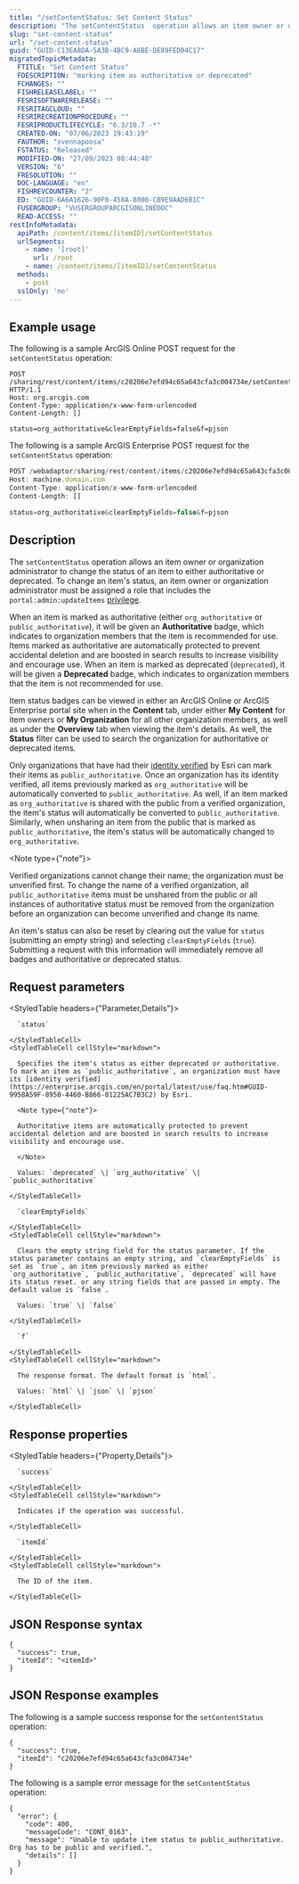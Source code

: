 ```yaml
---
title: "/setContentStatus: Set Content Status"
description: "The setContentStatus  operation allows an item owner or organization administrator to mark an item as authoritative or deprecated to recommend or discourage the use of the item."
slug: "set-content-status"
url: "/set-content-status"
guid: "GUID-C13EA8DA-5A3B-4BC9-A8BE-DE89FED04C17"
migratedTopicMetadata:
  FTITLE: "Set Content Status"
  FDESCRIPTION: "marking item as authoritative or deprecated"
  FCHANGES: ""
  FISHRELEASELABEL: ""
  FESRISOFTWARERELEASE: ""
  FESRITAGCLOUD: ""
  FESRIRECREATIONPROCEDURE: ""
  FESRIPRODUCTLIFECYCLE: "6.3/10.7 -*"
  CREATED-ON: "07/06/2023 19:43:19"
  FAUTHOR: "svennapoosa"
  FSTATUS: "Released"
  MODIFIED-ON: "27/09/2023 08:44:48"
  VERSION: "6"
  FRESOLUTION: ""
  DOC-LANGUAGE: "en"
  FISHREVCOUNTER: "2"
  ED: "GUID-6A6A1626-90F0-458A-8000-CB9E9AAD6B1C"
  FUSERGROUP: "VUSERGROUPARCGISONLINEDOC"
  READ-ACCESS: ""
restInfoMetadata:
  apiPath: /content/items/[itemID]/setContentStatus
  urlSegments:
    - name: '[root]'
      url: /root
    - name: /content/items/[itemID]/setContentStatus
  methods:
    - post
  sslOnly: 'no'
---
```


## Example usage

The following is a sample ArcGIS Online POST request for the `setContentStatus` operation:

```other
POST /sharing/rest/content/items/c20206e7efd94c65a643cfa3c004734e/setContentStatus HTTP/1.1
Host: org.arcgis.com
Content-Type: application/x-www-form-urlencoded
Content-Length: []

status=org_authoritative&clearEmptyFields=false&f=pjson
``` 

The following is a sample ArcGIS Enterprise POST request for the `setContentStatus` operation:

```javascript
POST /webadaptor/sharing/rest/content/items/c20206e7efd94c65a643cfa3c004734e/setContentStatus HTTP/1.1
Host: machine.domain.com
Content-Type: application/x-www-form-urlencoded
Content-Length: []

status=org_authoritative&clearEmptyFields=false&f=pjson
``` 

## Description

The `setContentStatus` operation allows an item owner or organization administrator to change the status of an item to either authoritative or deprecated. To change an item's status, an item owner or organization administrator must be assigned a role that includes the `portal:admin:updateItems` [privilege](/privileges).

When an item is marked as authoritative (either `org_authoritative` or `public_authoritative`), it will be given an **Authoritative** badge, which indicates to organization members that the item is recommended for use. Items marked as authoritative are automatically protected to prevent accidental deletion and are boosted in search results to increase visibility and encourage use. When an item is marked as deprecated (`deprecated`), it will be given a **Deprecated** badge, which indicates to organization members that the item is not recommended for use.

Item status badges can be viewed in either an ArcGIS Online or ArcGIS Enterprise portal site when in the **Content** tab, under either **My Content** for item owners or **My Organization** for all other organization members, as well as under the **Overview** tab when viewing the item's details. As well, the **Status** filter can be used to search the organization for authoritative or deprecated items.

Only organizations that have had their [identity verified](https://enterprise.arcgis.com/en/portal/latest/use/faq.htm#GUID-9958A59F-8950-4460-B866-01225AC7B3C2) by Esri can mark their items as `public_authoritative`. Once an organization has its identity verified, all items previously marked as `org_authoritative` will be automatically converted to `public_authoritative`. As well, if an item marked as `org_authoritative` is shared with the public from a verified organization, the item's status will automatically be converted to `public_authoritative`. Similarly, when unsharing an item from the public that is marked as `public_authoritative`, the item's status will be automatically changed to `org_authoritative`.

<Note type={"note"}>

Verified organizations cannot change their name; the organization must be unverified first. To change the name of a verified organization, all `public_authoritative` items must be unshared from the public or all instances of authoritative status must be removed from the organization before an organization can become unverified and change its name.

</Note>

An item's status can also be reset by clearing out the value for `status` (submitting an empty string) and selecting `clearEmptyFields` (`true`). Submitting a request with this information will immediately remove all badges and authoritative or deprecated status.

## Request parameters

<StyledTable headers={"Parameter,Details"}>
  <StyledTableRow>
    <StyledTableCell cellStyle="markdown">

      `status` 

    </StyledTableCell>
    <StyledTableCell cellStyle="markdown">

      Specifies the item's status as either deprecated or authoritative. To mark an item as `public_authoritative`, an organization must have its [identity verified](https://enterprise.arcgis.com/en/portal/latest/use/faq.htm#GUID-9958A59F-8950-4460-B866-01225AC7B3C2) by Esri.

      <Note type={"note"}>

      Authoritative items are automatically protected to prevent accidental deletion and are boosted in search results to increase visibility and encourage use.

      </Note>

      Values: `deprecated` \| `org_authoritative` \| `public_authoritative`

    </StyledTableCell>
  </StyledTableRow>
  <StyledTableRow>
    <StyledTableCell cellStyle="markdown">

      `clearEmptyFields` 

    </StyledTableCell>
    <StyledTableCell cellStyle="markdown">

      Clears the empty string field for the status parameter. If the status parameter contains an empty string, and `clearEmptyFields` is set as `true`, an item previously marked as either `org_authoritative`, `public_authoritative`, `deprecated` will have its status reset. or any string fields that are passed in empty. The default value is `false`.

      Values: `true` \| `false`

    </StyledTableCell>
  </StyledTableRow>
  <StyledTableRow>
    <StyledTableCell cellStyle="markdown">

      `f` 

    </StyledTableCell>
    <StyledTableCell cellStyle="markdown">

      The response format. The default format is `html`.

      Values: `html` \| `json` \| `pjson`

    </StyledTableCell>
  </StyledTableRow>
</StyledTable>

## Response properties

<StyledTable headers={"Property,Details"}>
  <StyledTableRow>
    <StyledTableCell cellStyle="markdown">

      `success` 

    </StyledTableCell>
    <StyledTableCell cellStyle="markdown">

      Indicates if the operation was successful.

    </StyledTableCell>
  </StyledTableRow>
  <StyledTableRow>
    <StyledTableCell cellStyle="markdown">

      `itemId` 

    </StyledTableCell>
    <StyledTableCell cellStyle="markdown">

      The ID of the item.

    </StyledTableCell>
  </StyledTableRow>
</StyledTable>

## JSON Response syntax

```other
{
  "success": true,
  "itemId": "<itemId>"
}
```

## JSON Response examples

The following is a sample success response for the `setContentStatus` operation:

```other
{
  "success": true,
  "itemId": "c20206e7efd94c65a643cfa3c004734e"
}
```

The following is a sample error message for the `setContentStatus` operation:

```other
{
  "error": {
    "code": 400,
    "messageCode": "CONT_0163",
    "message": "Unable to update item status to public_authoritative. Org has to be public and verified.",
    "details": []
  }
}
```

 
